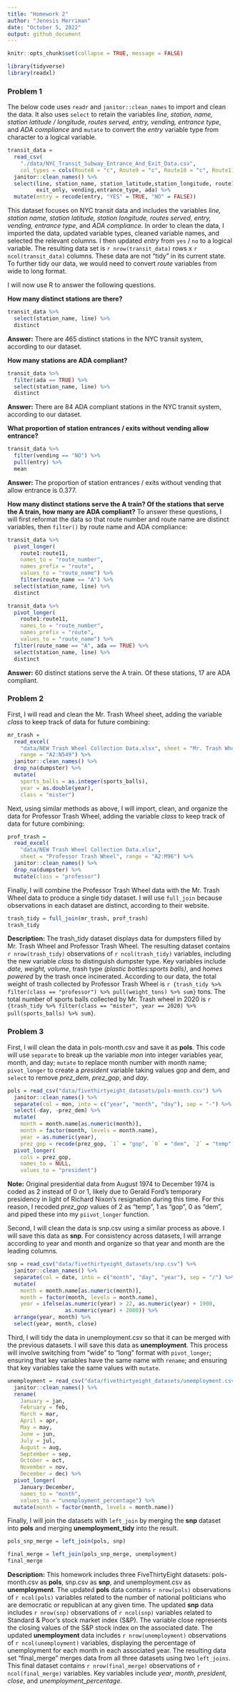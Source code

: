 ```yaml
---
title: "Homework 2"
author: "Jenesis Merriman"
date: "October 5, 2022"
output: github_document
---
```


```r
knitr::opts_chunk$set(collapse = TRUE, message = FALSE)
```

```r
library(tidyverse)
library(readxl)
```

### Problem 1

The below code uses `readr` and `janitor::clean_names` to import and clean the data. It also uses `select` to retain the variables *line, station, name, station latitude / longitude, routes served, entry, vending, entrance type*, and *ADA compliance* and `mutate` to convert the *entry* variable type from character to a logical variable.

```r
transit_data = 
  read_csv(
    "./data/NYC_Transit_Subway_Entrance_And_Exit_Data.csv",
    col_types = cols(Route8 = "c", Route9 = "c", Route10 = "c", Route11 = "c")) %>%
  janitor::clean_names() %>%
  select(line, station_name, station_latitude,station_longitude, route1:route11, entry,
         exit_only, vending,entrance_type, ada) %>%
  mutate(entry = recode(entry, "YES" = TRUE, "NO" = FALSE))
```

This dataset focuses on NYC transit data and includes the variables *line, station name, station latitude, station longitude, routes served, entry, vending, entrance type*, and *ADA compliance*. In order to clean the data, I imported the data, updated variable types, cleaned variable names, and selected the relevant columns. I then updated *entry* from `yes` / `no` to a logical variable. The resulting data set is `r nrow(transit_data)` rows x `r ncol(transit_data)` columns. These data are not "tidy" in its current state. To further tidy our data, we would need to convert *route* variables from wide to long format.

I will now use R to answer the following questions.

**How many distinct stations are there?**

```r
transit_data %>% 
  select(station_name, line) %>% 
  distinct
```
**Answer:** There are 465 distinct stations in the NYC transit system, according to our dataset.

**How many stations are ADA compliant?**

```r
transit_data %>% 
  filter(ada == TRUE) %>% 
  select(station_name, line) %>% 
  distinct
```
**Answer:** There are 84 ADA compliant stations in the NYC transit system, according to our dataset.

**What proportion of station entrances / exits without vending allow entrance?**

```r
transit_data %>% 
  filter(vending == "NO") %>% 
  pull(entry) %>% 
  mean
```
**Answer:** The proportion of station entrances / exits without vending that allow entrance is 0.377.

**How many distinct stations serve the A train? Of the stations that serve the A train, how many are ADA compliant?** To answer these questions, I will first reformat the data so that route number and route name are distinct variables, then `filter()` by route name and ADA compliance:

```r
transit_data %>%
  pivot_longer(
    route1:route11,
    names_to = "route_number", 
    names_prefix = "route",
    values_to = "route_name") %>%
    filter(route_name == "A") %>%
  select(station_name, line) %>% 
  distinct

transit_data %>%
  pivot_longer(
    route1:route11,
    names_to = "route_number", 
    names_prefix = "route",
    values_to = "route_name") %>%
  filter(route_name == "A", ada == TRUE) %>% 
  select(station_name, line) %>% 
  distinct
```
**Answer:** 60 distinct stations serve the A train. Of these stations, 17 are ADA compliant.

### Problem 2

First, I will read and clean the Mr. Trash Wheel sheet, adding the variable *class* to keep track of data for future combining:

```r
mr_trash = 
  read_excel(
    "data/NEW Trash Wheel Collection Data.xlsx", sheet = "Mr. Trash Wheel", 
    range = "A2:N549") %>%
  janitor::clean_names() %>%
  drop_na(dumpster) %>%
  mutate(
    sports_balls = as.integer(sports_balls),
    year = as.double(year), 
    class = "mister")
```
Next, using similar methods as above, I will import, clean, and organize the data for Professor Trash Wheel, adding the variable *class* to keep track of data for future combining:

```r
prof_trash =
  read_excel(
    "data/NEW Trash Wheel Collection Data.xlsx", 
    sheet = "Professor Trash Wheel", range = "A2:M96") %>% 
  janitor::clean_names() %>%
  drop_na(dumpster) %>%
  mutate(class = "professor")
```

Finally, I will combine the Professor Trash Wheel data with the Mr. Trash Wheel data to produce a single tidy dataset. I will use `full_join` because observations in each dataset are distinct, according to their website.

```r
trash_tidy = full_join(mr_trash, prof_trash)
trash_tidy
```

**Description:** The trash_tidy dataset displays data for dumpsters filled by Mr. Trash Wheel and Professor Trash Wheel. The resulting dataset contains `r nrow(trash_tidy)` observations of `r ncol(trash_tidy)` variables, including the new variable *class* to distinguish dumpster type. Key variables include *date, weight, volume*, trash type *(plastic bottles:sports balls)*, and *homes powered* by the trash once incinerated. According to our data, the total weight of trash collected by Professor Trash Wheel is `r {trash_tidy %>% filter(class == "professor") %>% pull(weight_tons) %>% sum}` tons. The total number of sports balls collected by Mr. Trash wheel in 2020 is `r {trash_tidy %>% filter(class == "mister", year == 2020) %>% pull(sports_balls) %>% sum}`.

### Problem 3

First, I will clean the data in pols-month.csv and save it as **pols**. This code will use `separate` to break up the variable *mon* into integer variables year, month, and day; `mutate` to replace month number with month name; `pivot_longer` to create a *president* variable taking values gop and dem, and `select` to remove *prez_dem*, *prez_gop*, and *day*.

```r
pols = read_csv("data/fivethirtyeight_datasets/pols-month.csv") %>%
  janitor::clean_names() %>%
  separate(col = mon, into = c("year", "month", "day"), sep = "-") %>%
  select(-day, -prez_dem) %>%
  mutate(
    month = month.name[as.numeric(month)], 
    month = factor(month, levels = month.name),
    year = as.numeric(year),
    prez_gop = recode(prez_gop, `1` = "gop", `0` = "dem", `2` = "temp")) %>%
  pivot_longer(
    cols = prez_gop,
    names_to = NULL,
    values_to = "president")
```
**Note:** Original presidential data from August 1974 to December 1974 is coded as 2 instead of 0 or 1, likely due to Gerald Ford's temporary presidency in light of Richard Nixon's resignation during this time. For this reason, I recoded *prez_gop* values of 2 as "temp", 1 as "gop", 0 as "dem", and piped these into my `piivot_longer` function.

Second, I will clean the data is snp.csv using a similar process as above. I will save this data as **snp**. For consistency across datasets, I will arrange according to year and month and organize so that year and month are the leading columns.

```r
snp = read_csv("data/fivethirtyeight_datasets/snp.csv") %>%
  janitor::clean_names() %>%
  separate(col = date, into = c("month", "day", "year"), sep = "/") %>%
  mutate(
    month = month.name[as.numeric(month)],
    month = factor(month, levels = month.name), 
    year = ifelse(as.numeric(year) > 22, as.numeric(year) + 1900,
                  as.numeric(year) + 2000)) %>%
  arrange(year, month) %>%
  select(year, month, close)
```
Third, I will tidy the data in unemployment.csv so that it can be merged with the previous datasets. I will save this data as **unemployment**. This process will involve switching from “wide” to “long” format with `pivot_longer`; ensuring that key variables have the same name with `rename`; and ensuring that key variables take the same values with `mutate`.

```r
unemployment = read_csv("data/fivethirtyeight_datasets/unemployment.csv") %>%
  janitor::clean_names() %>%
  rename(
    January = jan,
    February = feb,
    March = mar,
    April = apr,
    May = may,
    June = jun,
    July = jul,
    August = aug,
    September = sep,
    October = oct,
    November = nov,
    December = dec) %>%
  pivot_longer(
    January:December,
    names_to = "month", 
    values_to = "unemployment_percentage") %>%
  mutate(month = factor(month, levels = month.name))
```

Finally, I will join the datasets with `left_join` by merging the **snp** dataset into **pols** and merging **unemployment_tidy** into the result.

```r
pols_snp_merge = left_join(pols, snp)
```

```r
final_merge = left_join(pols_snp_merge, unemployment)
final_merge
```

**Description:** This homework includes three FiveThirtyEight datasets: pols-month.csv as **pols**, snp.csv as **snp**, and unemployment.csv as **unemployment**. The updated **pols** data contains `r nrow(pols)` observations of `r ncol(pols)` variables related to the number of national politicians who are democratic or republican at any given time. The updated **snp** data includes `r nrow(snp)` observations of `r ncol(snp)` variables related to Standard & Poor’s stock market index (S&P). The variable close represents the closing values of the S&P stock index on the associated date. The updated **unemployment** data includes `r nrow(unemployment)` observations of `r ncol(unemployment)` variables, displaying the percentage of unemployment for each month in each associated year. The resulting data set "final_merge" merges data from all three datasets using two `left_joins`. This final dataset contains `r nrow(final_merge)` observations of `r ncol(final_merge)` variables. Key variables include *year*, *month*, *president*, *close*, and *unemployment_percentage*.
